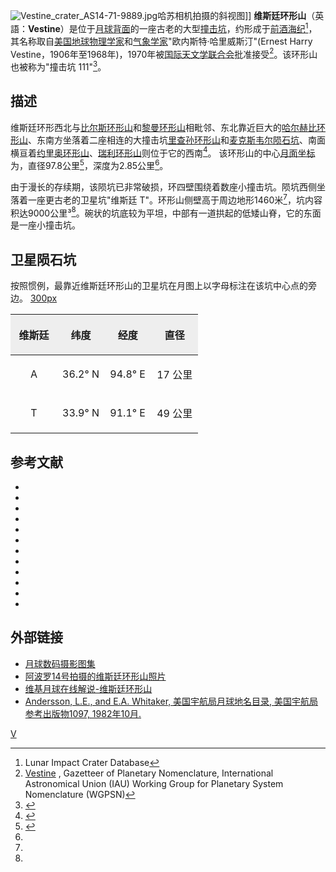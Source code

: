 {{lunar crater data|
 image=Vestine lunar crater LROC.jpg|260px|
 caption=[[月球勘测轨道飞行器|月球勘测轨道飞行器]]拍摄的图像|
 latitude=33.9|
 N_or_S=N|
 longitude=93.7|
 E_or_W=E|
 diameter=97.8公里|
 depth=2.85公里|
 colong=268|
 eponym=欧内斯特·哈里威斯汀}}
[[Image:Vestine_crater_AS14-71-9889.jpg|thumb]]哈苏相机拍摄的斜视图]]
'''维斯廷环形山'''（英語：'''Vestine'''）是位于[[月球背面|月球背面]]的一座古老的大型[[撞击坑|撞击坑]]，约形成于[[前酒海纪|前酒海纪]]<ref name=LICD>Lunar Impact Crater Database</ref>，其名称取自[[美国|美国]][[地球物理学家|地球物理学家]]和[[气象学家|气象学家]]"欧内斯特·哈里威斯汀"(Ernest Harry Vestine，1906年至1968年)，1970年被[[国际天文学联合会|国际天文学联合会]]批准接受<ref>[http://planetarynames.wr.usgs.gov/Feature/6369 Vestine] {{Wayback|url=http://planetarynames.wr.usgs.gov/Feature/6369 |date=20190306111801 }}, Gazetteer of Planetary Nomenclature, International Astronomical Union (IAU) Working Group for Planetary System Nomenclature (WGPSN)</ref>。该环形山也被称为"撞击坑 111"<ref>{{Cite web |url=http://www.lpi.usra.edu/resources/mapcatalog/LunarFarsideCharts/LFC-1%201stEd/LFC-1%202ndEd/LFC-1A/ |title=Lunar Farside Chart (LFC-1A) |accessdate=2016-05-21 |archive-date=2017-05-10 |archive-url=https://web.archive.org/web/20170510152936/http://www.lpi.usra.edu/resources/mapcatalog/LunarFarsideCharts/LFC-1%201stEd/LFC-1%202ndEd/LFC-1A/ |dead-url=no }}</ref>。

==描述==
维斯廷环形西北与[[比尔斯环形山|比尔斯环形山]]和[[黎曼环形山|黎曼环形山]]相毗邻、东北靠近巨大的[[哈尔赫比环形山|哈尔赫比环形山]]、东南方坐落着二座相连的大撞击坑[[里查孙环形山|里查孙环形山]]和[[麦克斯韦尔陨石坑|麦克斯韦尔陨石坑]]、南面横亘着[[约里奥环形山|约里奥环形山]]、[[瑞利环形山|瑞利环形山]]则位于它的西南<ref>{{Cite web |url=http://planetarynames.wr.usgs.gov/images/Lunar/lac_29_wac.pdf |title=Crater Vestine at LAC-29 map |access-date=2016-05-21 |archive-date=2018-07-15 |archive-url=https://web.archive.org/web/20180715210541/https://planetarynames.wr.usgs.gov/images/Lunar/lac_29_wac.pdf |dead-url=no }}</ref>。
该环形山的中心[[月面坐标|月面坐标]]为{{Coord|33.87|N|93.68|E|globe:Moon|nogoogle=1|noosm=1}}，直径97.8公里<ref name="IAU">{{Cite web |url=http://planetarynames.wr.usgs.gov/Feature/6369 |title=Directory of the International Astronomical Union |access-date=2016-05-21 |archive-date=2019-03-06 |archive-url=https://web.archive.org/web/20190306111801/https://planetarynames.wr.usgs.gov/Feature/6369 |dead-url=no }}</ref>，深度为2.85公里<ref name="LICD"/>。

由于漫长的存续期，该陨坑已非常破损，环四壁围绕着数座小撞击坑。陨坑西侧坐落着一座更古老的卫星坑"维斯廷 T"。环形山侧壁高于周边地形1460米<ref name="LICD"/>，坑内容积达9000公里³<ref name="LICD"/>。碗状的坑底较为平坦，中部有一道拱起的低矮山脊，它的东面是一座小撞击坑。

==卫星陨石坑==
按照惯例，最靠近维斯廷环形山的卫星坑在月图上以字母标注在该坑中心点的旁边。
[[image:Vestine_sattelite_craters_map.jpg|300px]]

{| class="wikitable"
!width="25%" style="background:#eeeeee;" |维斯廷 
!width="25%" style="background:#eeeeee;" |纬度
!width="25%" style="background:#eeeeee;" |经度
!width="25%" style="background:#eeeeee;" |直径
|-
|align="center"|A
|align="center"|36.2° N
|align="center"|94.8° E
|align="center"|17 公里
|-
|align="center"|T
|align="center"|33.9° N
|align="center"|91.1° E
|align="center"|49 公里
|}{{clear}}
==参考文献==
{{reflist}}
* {{cite book
  | last1 = Andersson
  | first1 = L. E.
  | last2 = Whitaker
  | first2 = E. A.
  | authorlink2 = Ewen Whitaker
  | date = 1982
  | title = [[NASA|NASA]] Catalogue of Lunar Nomenclature
  | publisher = NASA RP-1097
  | ref = harv
  }}
* {{cite web
  | last = Blue
  | first = Jennifer
  | date = July 25, 2007
  | title = Gazetteer of Planetary Nomenclature
  | publisher = [[United_States_Geological_Survey|USGS]]
  | url = http://planetarynames.wr.usgs.gov/
  | accessdate = 2007-08-05
  | ref = harv
  | archive-date = 2019-12-13
  | archive-url = https://web.archive.org/web/20191213141228/https://planetarynames.wr.usgs.gov/
  | dead-url = no
  }}
* {{cite book
  | last1 = Bussey
  | first1 = B.
  | authorlink1 = Ben Bussey
  | last2 = Spudis
  | first2 = P.
  | authorlink2 = Paul Spudis
  | date = 2004
  | title = The Clementine Atlas of the Moon
  | publisher = Cambridge University Press
  | location = New York
  | isbn = 978-0-521-81528-4
  | ref = harv
  }}
* {{cite book
  | last1 = Cocks
  | first1 = Elijah E.
  | last2 = Cocks
  | first2 = Josiah C.
  | date = 1995
  | title = Who's Who on the Moon: A Biographical Dictionary of Lunar Nomenclature
  | url = https://archive.org/details/isbn_9780936389271
  | publisher = Tudor Publishers
  | isbn = 978-0-936389-27-1
  | ref = harv
  }}
* {{cite web
  | last = McDowell
  | first = Jonathan
  | date = July 15, 2007
  | url = http://host.planet4589.org/astro/lunar/
  | title = Lunar Nomenclature
  | publisher = Jonathan's Space Report
  | accessdate = 2007-10-24
  | ref = harv
  | archive-date = 2019-06-21
  | archive-url = https://web.archive.org/web/20190621012337/http://host.planet4589.org/astro/lunar/
  | dead-url = no
  }}
* {{cite journal| last1 = Menzel| first1 = D. H.| last2 = Minnaert| first2 = M.| last3 = Levin| first3 = B.| last4 = Dollfus| first4 = A.| last5 = Bell| first5 = B.| title = Report on Lunar Nomenclature by the Working Group of Commission 17 of the IAU| doi = 10.1007/BF00171763| journal = Space Science Reviews| volume = 12| issue = 2| pages = 136–186| date = 1971| bibcode = 1971SSRv...12..136M| ref = harv}}
* {{cite book
  | first = Patrick
  | last = Moore
  | authorlink = Patrick Moore
  | date = 2001
  | title = On the Moon
  | url = https://archive.org/details/patrickmooreonmo00patr
  | publisher = Sterling Publishing Co.
  | isbn = 978-0-304-35469-6
  | ref = harv
  }}
* {{cite book
  | first = Fred W.
  | last = Price
  | date = 1988
  | title = The Moon Observer's Handbook
  | publisher = Cambridge University Press
  | isbn = 978-0-521-33500-3
  | ref = harv
  }}
* {{cite book
  | last = Rükl
  | first = Antonín
  | authorlink = Antonín Rükl
  | date = 1990
  | title = Atlas of the Moon
  | publisher = Kalmbach Books
  | isbn = 978-0-913135-17-4
  | ref = harv
  }}
* {{cite book
  | last = Webb
  | first = Rev. T. W.
  | authorlink = Thomas William Webb
  | date = 1962
  | title = Celestial Objects for Common Telescopes
  | url = https://archive.org/details/celestialobjects00webb
  | edition = 6th revised
  | publisher = Dover
  | isbn = 978-0-486-20917-3
  | ref = harv
  }}
* {{cite book
  | first = Ewen A.
  | last = Whitaker
  | authorlink = Ewen Whitaker
  | date = 1999
  | title = Mapping and Naming the Moon
  | publisher = Cambridge University Press
  | isbn = 978-0-521-62248-6
  | ref = harv
  }}
* {{cite book
  | first = Peter T.
  | last = Wlasuk
  | date = 2000
  | title = Observing the Moon
  | publisher = Springer
  | isbn = 978-1-85233-193-1
  | ref = harv
 }}
{{refend}}

==外部链接==
* [http://www.lpi.usra.edu/resources/lunar_orbiter/bin/srch_nam.shtml?Vestine%7C0 月球数码摄影图集] {{Wayback|url=http://www.lpi.usra.edu/resources/lunar_orbiter/bin/srch_nam.shtml?Vestine%7C0 |date=20201127012958 }}
* [http://www.lpi.usra.edu/resources/apollo/search/feature/?feature=Vestine 阿波罗14号拍摄的维斯廷环形山照片] {{Wayback|url=http://www.lpi.usra.edu/resources/apollo/search/feature/?feature=Vestine |date=20201127014836 }}
* [http://the-moon.wikispaces.com/Vestine 维基月球在线解说-维斯廷环形山] {{Wayback|url=http://the-moon.wikispaces.com/Vestine |date=20180531115438 }}
* [http://planet4589.org/astro/lunar/RP-1097.pdf Andersson, L.E., and E.A. Whitaker, 美国宇航局月球地名目录, 美国宇航局参考出版物1097, 1982年10月.] {{Wayback|url=http://planet4589.org/astro/lunar/RP-1097.pdf |date=20141006125838 }}

[[Category:月球环形山|V]]
{{月球環形山 (T-Z)}}